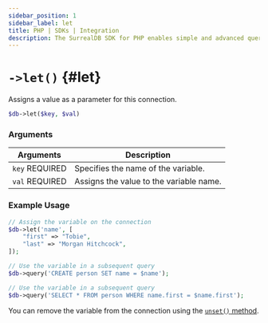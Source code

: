 ```yaml
---
sidebar_position: 1
sidebar_label: let
title: PHP | SDKs | Integration
description: The SurrealDB SDK for PHP enables simple and advanced querying of a remote or embedded database.
---
```


# `->let()` {#let}

Assigns a value as a parameter for this connection.

```php title="Method Syntax"
$db->let($key, $val)
```

### Arguments
<table>
    <thead>
        <tr>
            <th colspan="2" scope="col">Arguments</th>
            <th colspan="2" scope="col">Description</th>
        </tr>
    </thead>  
    <tbody>
        <tr>
            <td colspan="2" scope="row" data-label="Arguments">
                <code>key</code>
                <l className='yellow'>REQUIRED</l>
            </td>
            <td colspan="2" scope="row" data-label="Description">
                Specifies the name of the variable.
            </td>
        </tr>
        <tr>
            <td colspan="2" scope="row" data-label="Arguments">
                <code>val</code>
                <l className='yellow'>REQUIRED</l>
            </td>
            <td colspan="2" scope="row" data-label="Description">
                Assigns the value to the variable name.
            </td>
        </tr>
    </tbody>
</table>

### Example Usage
```php
// Assign the variable on the connection
$db->let('name', [
	"first" => "Tobie",
	"last" => "Morgan Hitchcock",
]);

// Use the variable in a subsequent query
$db->query('CREATE person SET name = $name');

// Use the variable in a subsequent query
$db->query('SELECT * FROM person WHERE name.first = $name.first');
```

You can remove the variable from the connection using the [`unset()` method](/docs/sdk/php/methods/unset).